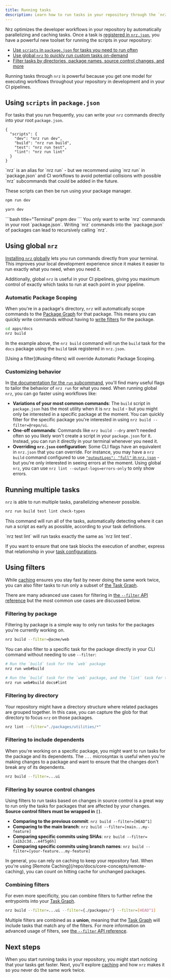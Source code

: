 ```yaml
---
title: Running tasks
description: Learn how to run tasks in your repository through the `nrz` CLI.
---
```



Nrz optimizes the developer workflows in your repository by automatically parallelizing and caching tasks. Once a task is [registered in `nrz.json`](/repo/docs/crafting-your-repository/configuring-tasks), you have a powerful new toolset for running the scripts in your repository:

- [Use `scripts` in `package.json` for tasks you need to run often](#using-scripts-in-packagejson)
- [Use global `nrz` to quickly run custom tasks on-demand](#using-global-nrz)
- [Filter tasks by directories, package names, source control changes, and more](#using-filters)

Running tasks through `nrz` is powerful because you get one model for executing workflows throughout your repository in development and in your CI pipelines.

## Using `scripts` in `package.json`

For tasks that you run frequently, you can write your `nrz` commands directly into your root `package.json`.

```jsonc title="./package.json"
{
  "scripts": {
    "dev": "nrz run dev",
    "build": "nrz run build",
    "test": "nrz run test",
    "lint": "nrz run lint"
  }
}
```

<Callout type="good-to-know">
  `nrz` is an alias for `nrz run` - but we recommend using `nrz run` in
  `package.json` and CI workflows to avoid potential collisions with possible
  `nrz` subcommands that could be added in the future.
</Callout>

These scripts can then be run using your package manager.

<PackageManagerTabs>
  <Tab>

```bash title="Terminal"
npm run dev
```

  </Tab>
  <Tab>

```bash title="Terminal"
yarn dev
```

  </Tab>
  <Tab>
  ```bash title="Terminal"
  pnpm dev
  ```
  </Tab>
</PackageManagerTabs>

<Callout type="warn">
You only want to write `nrz` commands in your root `package.json`. Writing `nrz` commands into the `package.json` of packages can lead to recursively
calling `nrz`.

</Callout>

## Using global `nrz`

[Installing `nrz` globally](/repo/docs/getting-started/installation#global-installation) lets you run commands directly from your terminal. This improves your local development experience since it makes it easier to run exactly what you need, when you need it.

Additionally, global `nrz` is useful in your CI pipelines, giving you maximum control of exactly which tasks to run at each point in your pipeline.

### Automatic Package Scoping

When you're in a package's directory, `nrz` will automatically scope commands to the [Package Graph](/repo/docs/core-concepts/package-and-task-graph#package-graph) for that package. This means you can quickly write commands without having to [write filters](/repo/docs/reference/run#--filter-string) for the package.

```bash title="Terminal"
cd apps/docs
nrz build
```

In the example above, the `nrz build` command will run the `build` task for the `docs` package using the `build` task registered in `nrz.json`.

<Callout type="good-to-know">
  [Using a filter](#using-filters) will override Automatic Package Scoping.
</Callout>

### Customizing behavior

In [the documentation for the `run` subcommand](/repo/docs/reference/run), you'll find many useful flags to tailor the behavior of `nrz run` for what you need. When running global `nrz`, you can go faster using workflows like:

- **Variations of your most common commands**: The `build` script in `package.json` has the most utility when it is `nrz build` - but you might only be interested in a specific package at the moment. You can quickly filter for the specific package you're interested in using `nrz build --filter=@repo/ui`.
- **One-off commands**: Commands like `nrz build --dry` aren't needed often so you likely won't create a script in your `package.json` for it. Instead, you can run it directly in your terminal whenever you need it.
- **Overriding `nrz.json` configuration**: Some CLI flags have an equivalent in `nrz.json` that you can override. For instance, you may have a `nrz build` command configured to use [`"outputLogs": "full"` in `nrz.json`](/repo/docs/reference/configuration#outputlogs) - but you're only interested in seeing errors at the moment. Using global `nrz`, you can use `nrz lint --output-logs=errors-only` to only show errors.

## Running multiple tasks

`nrz` is able to run multiple tasks, parallelizing whenever possible.

```bash title="Terminal"
nrz run build test lint check-types
```

This command will run all of the tasks, automatically detecting where it can run a script as early as possible, according to your task definitions.

<Callout type="info" title="Ordering of tasks">
`nrz test lint` will run tasks exactly the same as `nrz lint test`.

If you want to ensure that one task blocks the execution of another, express that relationship in your [task configurations](/repo/docs/crafting-your-repository/configuring-tasks#defining-tasks).

</Callout>

## Using filters

While [caching](/repo/docs/crafting-your-repository/running-tasks) ensures you stay fast by never doing the same work twice, you can also filter tasks to run only a subset of [the Task Graph](/repo/docs/core-concepts/package-and-task-graph#task-graph).

There are many advanced use cases for filtering in [the `--filter` API reference](/repo/docs/reference/run#--filter-string) but the most common use cases are discussed below.

### Filtering by package

Filtering by package is a simple way to only run tasks for the packages you're currently working on.

```bash title="Terminal"
nrz build --filter=@acme/web
```

<InVersion version="2.2.4">

You can also filter to a specific task for the package directly in your CLI command without needing to use `--filter`:

```bash title="Terminal"
# Run the `build` task for the `web` package
nrz run web#build

# Run the `build` task for the `web` package, and the `lint` task for the `docs` package
nrz run web#build docs#lint
```

</InVersion>

### Filtering by directory

Your repository might have a directory structure where related packages are grouped together. In this case, you can capture the glob for that directory to focus `nrz` on those packages.

```bash title="Terminal"
nrz lint --filter="./packages/utilities/*"
```

### Filtering to include dependents

When you're working on a specific package, you might want to run tasks for the package and its dependents. The `...` microsyntax is useful when you're making changes to a package and want to ensure that the changes don't break any of its dependents.

```bash title="Terminal"
nrz build --filter=...ui
```

### Filtering by source control changes

Using filters to run tasks based on changes in source control is a great way to run only the tasks for packages that are affected by your changes. **Source control filters must be wrapped in `[]`**.

- **Comparing to the previous commit**: `nrz build --filter=[HEAD^1]`
- **Comparing to the main branch**: `nrz build --filter=[main...my-feature]`
- **Comparing specific commits using SHAs**: `nrz build --filter=[a1b2c3d...e4f5g6h]`
- **Comparing specific commits using branch names**: `nrz build --filter=[your-feature...my-feature]`

<Callout type="info">
  In general, you can rely on caching to keep your repository fast. When you're
  using [Remote Caching](/repo/docs/core-concepts/remote-caching), you can count
  on hitting cache for unchanged packages.
</Callout>

### Combining filters

For even more specificity, you can combine filters to further refine the entrypoints into your [Task Graph](/repo/docs/core-concepts/package-and-task-graph#task-graph).

```bash title="Terminal"
nrz build --filter=...ui --filter={./packages/*} --filter=[HEAD^1]
```

Multiple filters are combined as a **union**, meaning that the [Task Graph](/repo/docs/core-concepts/package-and-task-graph#task-graph) will include tasks that match any of the filters. For more information on advanced usage of filters, see [the `--filter` API reference](/repo/docs/reference/run#--filter-string).

## Next steps

When you start running tasks in your repository, you might start noticing that your tasks get faster. Next, you'll explore [caching](/repo/docs/crafting-your-repository/caching) and how `nrz` makes it so you never do the same work twice.
